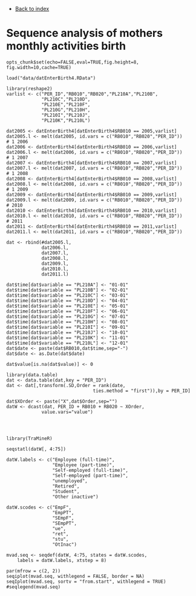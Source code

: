 - [Back to index](index.html)

# Sequence analysis of mothers monthly activities birth


```roptssequence
opts_chunk$set(echo=FALSE,eval=TRUE,fig.height=8, fig.width=10,cache=TRUE)
```

```rsequencelloaddata
load("data/datEnterBirth4.RData")
```

```rsequenceMunge
library(reshape2)
varlist <- c("PER_ID","RB010","RB020","PL210A","PL210B",
             "PL210C","PL210D",
             "PL210E","PL210F",
             "PL210G","PL210H",
             "PL210I","PL210J",
             "PL210K","PL210L")

dat2005 <- datEnterBirth4[datEnterBirth4$RB010 == 2005,varlist]
dat2005.l <- melt(dat2005, id.vars = c("RB010","RB020","PER_ID"))
# 1 2006
dat2006 <- datEnterBirth4[datEnterBirth4$RB010 == 2006,varlist]
dat2006.l <- melt(dat2006, id.vars = c("RB010","RB020","PER_ID"))
# 1 2007
dat2007 <- datEnterBirth4[datEnterBirth4$RB010 == 2007,varlist]
dat2007.l <- melt(dat2007, id.vars = c("RB010","RB020","PER_ID"))
# 1 2008
dat2008 <- datEnterBirth4[datEnterBirth4$RB010 == 2008,varlist]
dat2008.l <- melt(dat2008, id.vars = c("RB010","RB020","PER_ID"))
# 1 2009
dat2009 <- datEnterBirth4[datEnterBirth4$RB010 == 2009,varlist]
dat2009.l <- melt(dat2009, id.vars = c("RB010","RB020","PER_ID"))
# 2010
dat2010 <- datEnterBirth4[datEnterBirth4$RB010 == 2010,varlist]
dat2010.l <- melt(dat2010, id.vars = c("RB010","RB020","PER_ID"))
# 2011
dat2011 <- datEnterBirth4[datEnterBirth4$RB010 == 2011,varlist]
dat2011.l <- melt(dat2011, id.vars = c("RB010","RB020","PER_ID"))

dat <- rbind(#dat2005.l,
             dat2006.l,
             dat2007.l,
             dat2008.l,
             dat2009.l,
             dat2010.l,
             dat2011.l)

dat$time[dat$variable == "PL210A"] <- "01-01"
dat$time[dat$variable == "PL210B"] <- "02-01"
dat$time[dat$variable == "PL210C"] <- "03-01"
dat$time[dat$variable == "PL210D"] <- "04-01"
dat$time[dat$variable == "PL210E"] <- "05-01"
dat$time[dat$variable == "PL210F"] <- "06-01"
dat$time[dat$variable == "PL210G"] <- "07-01"
dat$time[dat$variable == "PL210H"] <- "08-01"
dat$time[dat$variable == "PL210I"] <- "09-01"
dat$time[dat$variable == "PL210J"] <- "10-01"
dat$time[dat$variable == "PL210K"] <- "11-01"
dat$time[dat$variable == "PL210L"] <- "12-01"
dat$date <- paste(dat$RB010,dat$time,sep="-")
dat$date <- as.Date(dat$date)

dat$value[is.na(dat$value)] <- 0
```


```rsequenceRank
library(data.table)
dat <- data.table(dat,key = "PER_ID")
dat <- dat[,transform(.SD,Order = rank(date,
                                ties.method = "first")),by = PER_ID]

dat$XOrder <- paste("X",dat$Order,sep="")
datW <- dcast(dat, PER_ID + RB010 + RB020 ~ XOrder,
             value.vars="value")
             
             


```


```rsequencePlot

library(TraMineR)

seqstatl(datW[, 4:75])

datW.labels <- c("Employee (full-time)",
                 "Employee (part-time)",
                 "Self-employed (full-time)",
                 "Self-employed (part-time)",
                 "unemployed",
                 "Retired",
                 "Student",
                 "Other inactive")

datW.scodes <- c("EmpF",
                 "EmpPT",
                 "SEmpF",
                 "SEmpPT",
                 "ue",
                 "ret",
                 "stu",
                 "OtInac")

mvad.seq <- seqdef(datW, 4:75, states = datW.scodes, 
    labels = datW.labels, xtstep = 8)

par(mfrow = c(2, 2))
seqiplot(mvad.seq, withlegend = FALSE, border = NA)
seqIplot(mvad.seq, sortv = "from.start", withlegend = TRUE)
#seqlegend(mvad.seq)


```
